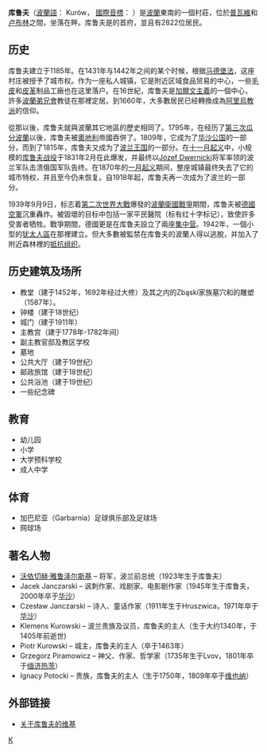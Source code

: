 {{Unreferenced|time=2012-09-30T09:39:37+00:00 }}
{{Infobox settlement
| name                     = 库鲁夫
| settlement_type          = 村庄
| total_type               =  
| image_flag               =
| image_shield             = POL Kurów COA.svg
| image_map                = Plan Kurowa 2010.png
| subdivision_type         = [[国家|国家]]
| subdivision_name         = {{POL}}
| subdivision_type1        = [[行政区|行政区]]
| subdivision_name1        = [[卢布林省|卢布林省]]
| subdivision_type2        = [[县|县]]
| subdivision_name2        = [[普拉维|普拉维]]
| latd                     = 51
| latm                     = 24
| lats                     =
| latNS                    = N
| longd                    = 22
| longm                    = 11
| longs                    =
| longEW                   = E
| pushpin_map              = Poland
| pushpin_label_position   = bottom
| elevation_m              = 150
| leader_title             = 市长
| leader_name              = Jan Łubek （2007年）
| established_title        = 建城年份
| established_date         = 12世纪
| established_title1       = 城市权
| established_date1        = 1442年-1870年 
| area_total_km2           = 11.33
| population_as_of         = 2009年
| population_total         = 2822
| population_density_km2   = 249
| timezone                 = [[欧洲中部时间|欧洲中部时间]]
| utc_offset               = +1
| timezone_DST             = [[欧洲中部夏令时间|欧洲中部夏令时间]]
| utc_offset_DST           = +2
| postal_code_type         = [[邮政编码|邮政编码]]
| postal_code              = 24-170
| area_code                = +48 81
| blank_name               = [[车辆号牌|车辆号牌]]
| blank_info               = LPU
| blank1_name              = 政府地址
| blank1_info              = Lubelska 9 <br /> 24-170 Kurów
| website =
}}

'''库鲁夫'''（[[波蘭語|波蘭語]]： Kurów， [[國際音標|國際音標]]： {{IPA|['kuruf]}}）是[[波蘭|波蘭]]東南的一個村莊，位於[[普瓦維|普瓦維]]和[[卢布林|卢布林]]之間，坐落在{{le|库鲁夫卡河|Kurówka}}畔。库鲁夫是{{le|库鲁夫行政區|Gmina Kurów}}的首府，並且有2822位居民。

== 历史 ==
库鲁夫建立于1185年。在1431年与1442年之间的某个时候，根据[[马德堡法|马德堡法]]，这座村庄被授予了城市权。作为一座私人城镇，它是附近区域食品贸易的中心，一些[[毛皮|毛皮]]和[[皮革|皮革]]制品工廠也在这里落户。在16世紀，库鲁夫是[[加爾文主義|加爾文主義]]的一個中心，許多[[波蘭弟兄會|波蘭弟兄會]]教徒在那裡定居。到1660年，大多數居民已经轉換成為[[阿里烏教派|阿里烏教派]]的信仰。

從那以後，库鲁夫就與波蘭其它地區的歷史相同了。1795年，在经历了[[瓜分波蘭#第三次瓜分|第三次瓜分波蘭]]以後，库鲁夫被[[奧地利|奧地利]]帝國吞併了。1809年，它成为了[[华沙公国|华沙公国]]的一部分，而到了1815年，库鲁夫又成为了[[波兰会议王国|波兰王国]]的一部分。在[[十一月起义|十一月起义]]中，小规模的[[库鲁夫战役|库鲁夫战役]]于1831年2月在此爆发，并最终以[[Józef_Dwernicki|Józef Dwernicki]]将军率领的波兰军队击溃俄国军队告终。在1870年的[[一月起义|一月起义]]期间，整座城镇最终失去了它的城市特权，并且至今仍未恢复。自1918年起，库鲁夫再一次成为了波兰的一部分。

1939年9月9日，标志着[[第二次世界大戰|第二次世界大戰]]爆發的[[波蘭戰役|波蘭衛國戰爭]]期間，库鲁夫被[[德國空軍|德國空軍]]沉重轟炸。被毀壞的目标中包括一家平民醫院（标有红十字标记），致使許多受害者牺牲。戰爭期間，德國更是在库鲁夫設立了兩座[[集中营|集中营]]。1942年，一個小型的[[聚集區|犹太人區]]在那裡建立。但大多數被監禁在库鲁夫的波蘭人得以逃脫，并加入了附近森林裡的[[抵抗组织|抵抗组织]]。

== 历史建筑及场所 ==
* 教堂（建于1452年，1692年经过大修）及其之内的Zbąski家族墓穴和{{tsl|en|Santi Gucci|尚蒂·古奇}}的雕塑（1587年）。
* 钟楼（建于18世纪）
* 城门（建于1911年）
* 主教宫（建于1778年-1782年间） 
* 副主教官邸及教区学校
* 墓地
* 公共大厅（建于19世纪）
* 邮政旅馆（建于18世纪）
* 公共浴池（建于19世纪）
* 一些纪念碑

== 教育 ==
* 幼儿园
* 小学
* 大学预科学校
* 成人中学

== 体育 ==
* 加巴尼亚（Garbarnia）足球俱乐部及足球场
* 网球场

== 著名人物 ==
* [[沃依切赫·雅鲁泽尔斯基|沃依切赫·雅鲁泽尔斯基]] – 将军，波兰前总统（1923年生于库鲁夫）
* Jacek Janczarski – 讽刺作家、戏剧家、电影剧作家（1945年生于库鲁夫，2000年卒于[[华沙|华沙]]）
* Czesław Janczarski – 诗人、童话作家（1911年生于Hruszwica，1971年卒于[[华沙|华沙]]）
* Klemens Kurowski – 波兰贵族及议员，库鲁夫的主人（生于大约1340年，于1405年前逝世) 
* Piotr Kurowski – 城主，库鲁夫的主人（卒于1463年）
* Grzegorz Piramowicz – 神父、作家、哲学家（1735年生于Lvov，1801年卒于[[缅济热茨|缅济热茨]]）
* Ignacy Potocki – 贵族，库鲁夫的主人（生于1750年，1809年卒于[[维也纳|维也纳]]）

== 外部链接 ==
* [http://kurow-wiki.openhosting.pl 关于库鲁夫的维基]{{dead link|date=2017年12月 |bot=InternetArchiveBot |fix-attempted=yes }}
{{Authority control}}
[[Category:卢布林省城市|K]]